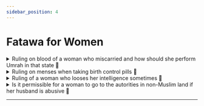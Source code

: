 ```yaml
---
sidebar_position: 4
---
```


# Fatawa for Women

<details>
<summary style={{fontWeight: "bold"}}>
Ruling on blood of a woman who miscarried and how should she perform Umrah in that state 📃
</summary>

**Q:** May God heal you and heal you. The questioner says my wife miscarried in the fifth week. And now there is blood coming out of her that looks like menstrual blood, knowing that it falls at the time of her menstruation. What is the ruling on this blood, and how should she perform Umrah, knowing that it will be after three days?

**A:** As long as the miscarriage was less than 80 days and did not complete 80 days and the birth did not appear, then this is not post-partum bleeding. But this is the blood of corruption. If the blood coincides with the usual time of menstruation and the time of her menstruation is regular, then this is the principle that it is a wall. So hold on to the days of her menstruation from praying and fasting, until when she completes the days of her menstruation, she performs Ghusl. May Allah make you happy. At the end of the question, I asked about the Umrah, how is it done during it? In the last question, I asked about the Umrah, how is it done during it? She is menstruating. If she wants to go to Makkah, she enters ihram from the meeqaat obligatory. You take a bath for Ihram and you are forbidden from the Miqat. Then, when it reaches Makkah, it does not lead to anything until it is purified. Then she takes a bath and goes and performs her Umrah. And it is better for her to stipulate conditions when entering ihram, so she says, “Labbaik Umrah.” Because if her menstruation continues, and the time for travel has come, she can decompose on her condition. And nothing on it and travel. This is what a menstruating woman does if she wants to go to Umrah. Pay attention, you must be deprived of the meeqaat that is an option. must. It is better for you to stipulate that if he imprisoned me, then my place is where you imprisoned me, then you go to the hotel in Makkah and stay in the hotel or the house without paying anything until she becomes pure. Then, when she becomes pure, she takes a bath at the hotel or at her home. And it doesn't need to go to anti-aliasing, no. From the hotel directly to the Sacred Mosque. And she performs her Umrah. Until she is done.

</details>

<details>
<summary style={{fontWeight: "bold"}}>
Ruling on menses when taking birth control pills 📃
</summary>

**Q:** May Allaah reward you, a sister who asks says she was afflicted with a disease in her womb that caused him to have a disturbance in bleeding at times other than the usual time of her menses, and the doctor prescribed her medicine. What is its ruling? What is its effect on fasting?

**A:** Firstly, taking birth control pills that prevent menstruation should not be taken lightly by believing women. These pills have harmful effects and lead to serious hormonal disorders. It may cause cancer and cause hair to appear in places where hair does not usually appear in women, and other damages. If a woman needs to take it, especially for the first time, then she should refer to the specialist doctor and conduct the necessary examinations. There is no doubt that continuing to take it harms women. It is not permissible for a Muslim to do what harms him. One of the perfections of our religion is that it forbids a person to do what harms him or others, as the Prophet, may Allaah’s prayers and peace be upon him, said: “There is neither harm nor reciprocation.” She should not always take these pills according to people’s advice, but rather refer to the doctor who conducts examinations and assesses the benefits and harms from a medical point of view, and does what the skilled doctor recommends. As for what this sister mentioned, that when she takes the pills, she finds drops of blood and she does not know whether it is menstruation or not. So we say that if her menstruation was at a known time of the month, then what happened at the time of menstruation is menstruation, even if she was taking pills, as long as it is at the time of her menstruation, then it is menstruation, even if it is a few drops. And if it was at a time other than her usual menstruation and it did not have the known characteristics of menstruation, then it is not menstruation. But if it has the characteristics of menstruation known, then it is menstruation. But if her cycle is disturbed and her menstruation does not have a specific time in the month, then she considers the characteristics. If its characteristics are the characteristics of menstruation, then it is menstruation. And if there are not characteristics of menstruation, then it is the corrupt blood, fatigue and exhaustion. It doesn't prevent her from anything

</details>

<details>
<summary style={{fontWeight: "bold"}}>
Ruling of a woman who looses her intelligence sometimes 📃
</summary>

**Q:** May Allaah reward you. The questioner says: My mother is 93 years old, and she loses intellect sometimes and she fasts some days and breaks the fast on others. Is it obligatory upon her to make up missed days?

**A:** I don't know what my brother meant by losing intellect. If what is meant is that she loses intellect, that she passes out, then we will explain this issue tomorrow, Allaah willing, in the lesson. And if what is meant is that her mind goes and comes back, then one day she will be sane and understanding. And one day her mind goes away and she says to her son, “Oh, my father,” and she asks about old things and the like. This is on the day when she is sane and aware, so she fasts. And on the day that her mind goes, she is not required to perform or make up. Because the mind is a condition for obligation. But if she is not in this state, i.e. some days she is in her mind and comprehension, and in other days when she is not in her right mind. If she is not like this, but most of the time she is not in her right mind, and sometimes she comes back to her right mind. For example, when her daughter enters, she says "Oh my mother, oh my mother", or if son enters, she says, "Oh my father", or she said: ‘Where are the sheep? Did you water the sheep?" This was 50 years ago. They don’t have sheep today. She regained from her intellect what was 50 years ago. And sometimes she enters and says “Muhammad, how are you?" She knows and recognises her son, but this is little. She is not held accountable in this case. She is not commanded to fast, pray, perform or make them up. But if we see her with her mind, we urge her to pray, perhaps she will pray two rak'ahs in the state of her mind, which will benefit her when meeting Allaah Almighty. But the obligation has been waived.

</details>

<details>
<summary style={{fontWeight: "bold"}}>
Is it permissible for a woman to go to the autorities in non-Muslim land if her husband is abusive 📃
</summary>

**Q:** May Allaah reward you. A sister asks, she says that she married a man who used to harm her and slander her with adultery, Allaah forbid, and he does not spend on her, so she asked him for divorce, so he divorced her and started coming to her and threatening her. She says he also consumes drugs and alcohol. And she doesn't have a son to protect her from him. She asks is it permissible for her to complain to the authorities in the non-Muslim country, and she also asks about custody of her daughter if she marries someone else.

**A:** This is a call from one party. We do not judge in the specific case because we do not know the true situation. But in terms of the legal ruling in general. If an aggressor assaulted a Muslim in the land of disbelief and he wants his honor, or he wants his life, or he wants his money. He has the right to raise it to the authorities, and to complain about it to the police in that country without embarrassment. As for custory, if she marries other man (not her husband), then the custory goes to her mother if she has a mother. And if not, then it goes to her father's mother if he has a mother. As for child's father, if the matter as this woman said, then he is not eligible for custody at all. As long as he has these qualities, if the woman is true in what she says.

</details>

---